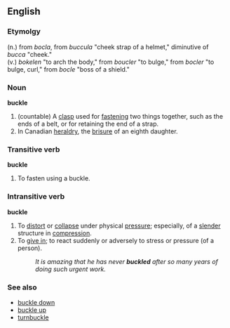 ==English==
===Etymolgy===
(n.) from {{OF.}} ''bocla'', from {{L.}} ''buccula'' "cheek strap of a helmet," diminutive of ''bucca'' "cheek."<br>
(v.) ''bokelen'' "to arch the body," from {{MF.}} ''boucler'' "to bulge," from {{OF.}} ''bocler'' "to bulge, curl," from ''bocle'' "boss of a shield."
===Noun===
'''buckle'''
{{wikipedia}}
#(countable) A [[clasp]] used for [[fasten]]ing two things together, such as the ends of a belt, or for retaining the end of a strap. 
#In Canadian [[heraldry]], the [[brisure]] of an eighth daughter.

===Transitive verb===
'''buckle'''
#To fasten using a buckle.

===Intransitive verb===
'''buckle'''
#To [[distort]] or [[collapse]] under physical [[pressure]]; especially, of a [[slender]] structure in [[compression]].
#To [[give in]]; to react suddenly or adversely to stress or pressure (of a person).
#:''It is amazing that he has never '''buckled''' after so many years of doing such urgent work.''

===See also===
*[[buckle down]]
*[[buckle up]]
*[[turnbuckle]]